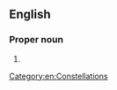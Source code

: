 ==English==

===Proper noun===
{{en-proper noun|head=[[corona|Corona]] [[austrina|Austrina]]}}

# {{synonym of|Corona Australis|lang=en}}

[[Category:en:Constellations]]